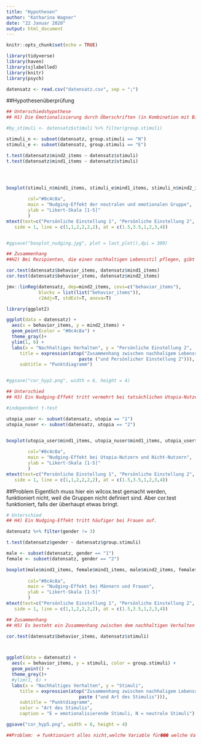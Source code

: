 ```yaml
---
title: "Hypothesen"
author: "Katharina Wagner"
date: "22 Januar 2020"
output: html_document
---
```


```r
knitr::opts_chunk$set(echo = TRUE)
```


```r

library(tidyverse)
library(haven)
library(sjlabelled)
library(knitr)
library(psych)

datensatz <- read.csv("datensatz.csv", sep = ";")
```

##Hypothesenüberprüfung
```r
## Unterschiedshypothese
## H1) Die Emotionalisierung durch Überschriften (in Kombination mit Bildern) in Utopia-Artikeln bewirkt einen Nudging-Effekt auf Rezipienten

#by_stimuli <- datensatz$stimuli %>% filter(group.stimuli)

stimuli_n <- subset(datensatz, group.stimuli == "N")
stimuli_e <- subset(datensatz, group.stimuli == "E")

t.test(datensatz$mind2_items ~ datensatz$stimuli)
t.test(datensatz$mind1_items ~ datensatz$stimuli)




boxplot(stimuli_n$mind1_items, stimuli_e$mind1_items, stimuli_n$mind2_items, stimuli_e$mind2_items,
       
        col="#0c4c8a",
        main = "Nudging-Effekt der neutralen und emotionalen Gruppe",
        ylab = "Likert-Skala [1-5]"
        )
mtext(text=c("Persönliche Einstellung 1", "Persönliche Einstellung 2", "neutral", "emotional", "neutral", "emotional"),
   side = 1, line = c(1,1,2,2,2,2), at = c(1.5,3.5,1,2,3,4))


#ggsave("boxplot_nudging.jpg", plot = last_plot(),dpi = 300)

```

```r

## Zusammenhang 
##H2) Bei Rezipienten, die einen nachhaltigen Lebensstil pflegen, gibt es einen Nudging-Effekt.

cor.test(datensatz$behavior_items, datensatz$mind1_items)
cor.test(datensatz$behavior_items, datensatz$mind2_items)

jmv::linReg(datensatz, dep=mind2_items, covs=c("behavior_items"),
            blocks = list(list("behavior_items")),
            r2Adj=T, stdEst=T, anova=T)

library(ggplot2)

ggplot(data = datensatz) +
  aes(x = behavior_items, y = mind2_items) +
  geom_point(color = "#0c4c8a") +
  theme_gray()+
  ylim(1, 6) +
  labs(x = "Nachhaltiges Verhalten", y = "Persönliche Einstellung 2",
     title = expression(atop("Zusammenhang zwischen nachhaligem Lebensstil", 
                           paste ("und Persönlicher Einstellung 2"))),
     subtitle = "Punktdiagramm")


#ggsave("cor_hyp2.png", width = 6, height = 4)
```


```r
## Unterschied
## H3) Ein Nudging-Effekt tritt vermehrt bei tatsächlichen Utopia-Nutzern auf.

#independent t-test

utopia_user <- subset(datensatz, utopia == "1")
utopia_nuser <- subset(datensatz, utopia == "2")


boxplot(utopia_user$mind1_items, utopia_nuser$mind1_items, utopia_user$mind2_items, utopia_nuser$mind2_items,
       
        col="#0c4c8a",
        main = "Nudging-Effekt bei Utopia-Nutzern und Nicht-Nutzern",
        ylab = "Likert-Skala [1-5]"
        )
mtext(text=c("Persönliche Einstellung 1", "Persönliche Einstellung 2", "Utopia-Nutzer", "Nicht-Nutzer", "Utopia-Nutzer", "Nicht-Nutzer"),
   side = 1, line = c(1,1,2,2,2,2), at = c(1.5,3.5,1,2,3,4))


```
##Problem
Eigentlich muss hier ein wilcox.test gemacht werden, funktioniert nicht, weil die Gruppen nicht definiert sind. Aber cor.test funktioniert, falls der überhaupt etwas bringt.

```r

# Unterschied
## H4) Ein Nudging-Effekt tritt häufiger bei Frauen auf.

datensatz %>% filter(gender != 3)

t.test(datensatz$gender ~ datensatz$group.stimuli)

male <- subset(datensatz, gender == "1")
female <- subset(datensatz, gender == "2")

boxplot(male$mind1_items, female$mind1_items, male$mind2_items, female$mind2_items,
       
        col="#0c4c8a",
        main = "Nudging-Effekt bei Männern und Frauen",
        ylab = "Likert-Skala [1-5]"
        )
mtext(text=c("Persönliche Einstellung 1", "Persönliche Einstellung 2", "Männer", "Frauen", "Männer", "Frauen"),
   side = 1, line = c(1,1,2,2,2,2), at = c(1.5,3.5,1,2,3,4))

```


```r
## Zusammenhang
## H5) Es besteht ein Zusammenhang zwischen dem nachhaltigen Verhalten eines Nutzers und der empfundenen Emotionalisierung.

cor.test(datensatz$behavior_items, datensatz$stimuli)



ggplot(data = datensatz) +
  aes(x = behavior_items, y = stimuli, color = group.stimuli) +
  geom_point() +
  theme_grey()+
  #ylim(1, 6) +
  labs(x = "Nachhaltiges Verhalten", y = "Stimuli",
     title = expression(atop("Zusammenhang zwischen nachhaligem Lebensstil", 
                           paste ("und Art des Stimulis"))),
     subtitle = "Punktdiagramm",
     color = "Art des Stimulis",
     caption = "E = emotionalisierende Stimuli, N = neutrale Stimuli")

ggsave("cor_hyp5.png", width = 6, height = 4)

##Problem: 🡪 funktioniert alles nicht,welche Variable für��� welche Variable für die empfundene Emtionalisierung?

```